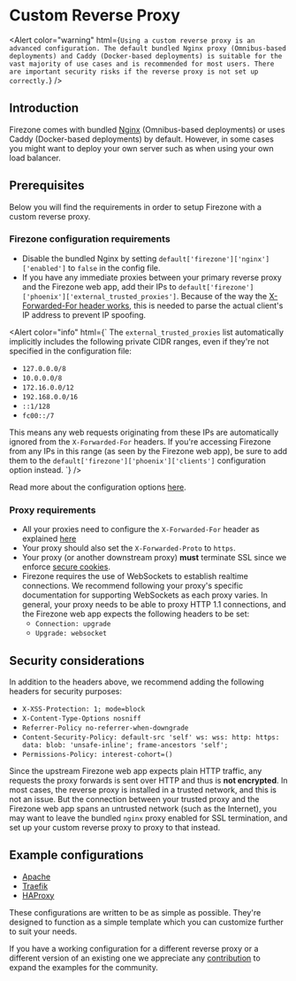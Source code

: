 
# Custom Reverse Proxy

<Alert
  color="warning"
  html={`
Using a custom reverse proxy is an advanced configuration. The default bundled
Nginx proxy (Omnibus-based deployments) and Caddy (Docker-based deployments)
is suitable for the vast majority of use cases and is recommended for most
users. There are important security risks if the reverse proxy is not set up
correctly.
`}
/>

## Introduction

Firezone comes with bundled [Nginx](https://www.nginx.com) (Omnibus-based
deployments) or uses Caddy (Docker-based deployments) by default. However, in
some cases you might want to deploy your own server such as when using your own
load balancer.

## Prerequisites

Below you will find the requirements in order to setup Firezone with a custom
reverse proxy.

### Firezone configuration requirements

- Disable the bundled Nginx by setting `default['firezone']['nginx']['enabled']`
  to `false` in the config file.
- If you have any immediate proxies between your primary reverse proxy and the
  Firezone web app, add their IPs to
  `default['firezone']['phoenix']['external_trusted_proxies']`. Because of the
  way the
  [X-Forwarded-For header works](https://developer.mozilla.org/en-US/docs/Web/HTTP/Headers/X-Forwarded-For),
  this is needed to parse the actual client's IP address to prevent IP spoofing.

<Alert color="info" html={`
The <code>external_trusted_proxies</code> list automatically implicitly includes the
following private CIDR ranges, even if they're not specified in the
configuration file:
<ul>
<li><code>127.0.0.0/8</code></li>
<li><code>10.0.0.0/8</code></li>
<li><code>172.16.0.0/12</code></li>
<li><code>192.168.0.0/16</code></li>
<li><code>::1/128</code></li>
<li><code>fc00::/7</code></li>
</ul>

This means any web requests originating from these IPs are automatically ignored
from the <code>X-Forwarded-For</code> headers. If you're accessing Firezone from
any IPs in this range (as seen by the Firezone web app), be sure to add them to
the <code>default['firezone']['phoenix']['clients']</code> configuration option
instead. `} />

Read more about the configuration options
[here](/docs/reference/configuration-file).

### Proxy requirements

- All your proxies need to configure the `X-Forwarded-For` header as explained
  [here](https://developer.mozilla.org/en-US/docs/Web/HTTP/Headers/X-Forwarded-For)
- Your proxy should also set the `X-Forwarded-Proto` to `https`.
- Your proxy (or another downstream proxy) **must** terminate SSL since we
  enforce
  [secure cookies](https://developer.mozilla.org/en-US/docs/Web/HTTP/Cookies#restrict_access_to_cookies).
- Firezone requires the use of WebSockets to establish realtime connections. We
  recommend following your proxy's specific documentation for supporting
  WebSockets as each proxy varies. In general, your proxy needs to be able to
  proxy HTTP 1.1 connections, and the Firezone web app expects the following
  headers to be set:
  - `Connection: upgrade`
  - `Upgrade: websocket`

## Security considerations

In addition to the headers above, we recommend adding the following headers for
security purposes:

- `X-XSS-Protection: 1; mode=block`
- `X-Content-Type-Options nosniff`
- `Referrer-Policy no-referrer-when-downgrade`
- `Content-Security-Policy: default-src 'self' ws: wss: http: https: data: blob: 'unsafe-inline'; frame-ancestors 'self';`
- `Permissions-Policy: interest-cohort=()`

Since the upstream Firezone web app expects plain HTTP traffic, any requests the
proxy forwards is sent over HTTP and thus is **not encrypted**. In most cases,
the reverse proxy is installed in a trusted network, and this is not an issue.
But the connection between your trusted proxy and the Firezone web app spans an
untrusted network (such as the Internet), you may want to leave the bundled
`nginx` proxy enabled for SSL termination, and set up your custom reverse proxy
to proxy to that instead.

## Example configurations

- [Apache](/docs/reference/reverse-proxy-templates/apache)
- [Traefik](/docs/reference/reverse-proxy-templates/traefik)
- [HAProxy](/docs/reference/reverse-proxy-templates/haproxy)

These configurations are written to be as simple as possible. They're designed
to function as a simple template which you can customize further to suit your
needs.

If you have a working configuration for a different reverse proxy or a different
version of an existing one we appreciate any
[contribution](https://github.com/firezone/firezone) to expand the examples for
the community.
